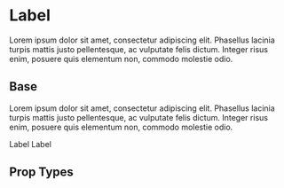 
<Meta title='Components/Label' component={Label} />

# Label
Lorem ipsum dolor sit amet, consectetur adipiscing elit. Phasellus lacinia turpis mattis justo pellentesque, ac vulputate felis dictum. Integer risus enim, posuere quis elementum non, commodo molestie odio.
 
## Base
Lorem ipsum dolor sit amet, consectetur adipiscing elit. Phasellus lacinia turpis mattis justo pellentesque, ac vulputate felis dictum. Integer risus enim, posuere quis elementum non, commodo molestie odio.

<Preview>
  <Story name='Base'>
    <Label type={'Base'}>Label</Label>
  </Story>
</Preview>

<Preview>
  <Story name='Inline'>
    <Label className="label--inline" type={'Base'}>Label</Label>
  </Story>
</Preview>

## Prop Types

<Props of={Label} />